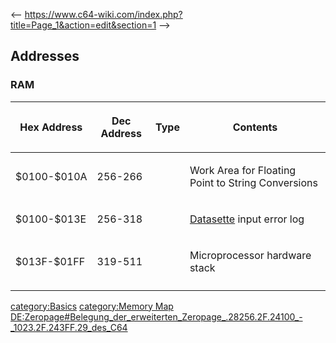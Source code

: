 <-- https://www.c64-wiki.com/index.php?title=Page_1&action=edit&section=1 -->
== Addresses ==

=== RAM ===
{| {{Wikitable}}
!Hex Address
!Dec Address
!Type
!Contents
|-
| $0100-$010A || 256-266 || || Work Area for Floating Point to String Conversions
|-
| $0100-$013E || 256-318 || || [[Datasette]] input error log
|-
| $013F-$01FF || 319-511 || || Microprocessor hardware stack
|-
|}

[[category:Basics]]
[[category:Memory Map]]
[[DE:Zeropage#Belegung_der_erweiterten_Zeropage_.28256.2F.24100_-_1023.2F.243FF.29_des_C64]]
